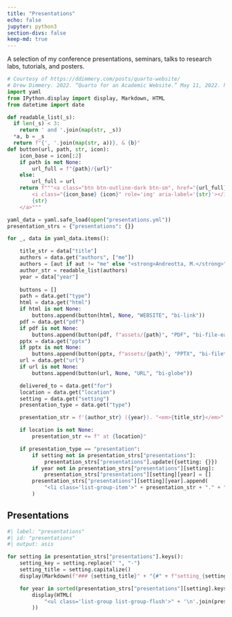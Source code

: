 ```yaml
---
title: "Presentations"
echo: false
jupyter: python3
section-divs: false
keep-md: true
---
```


A selection of my conference presentations, seminars, talks to research labs, tutorials, and posters.


```python
# Courtesy of https://ddimmery.com/posts/quarto-website/
# Drew Dimmery. 2022. “Quarto for an Academic Website.” May 11, 2022. https://ddimmery.com/posts/quarto-website.
import yaml
from IPython.display import display, Markdown, HTML
from datetime import date

def readable_list(_s):
  if len(_s) < 3:
    return ' and '.join(map(str, _s))
  *a, b = _s
  return f"{', '.join(map(str, a))}, & {b}"
def button(url, path, str, icon):
    icon_base = icon[:2]
    if path is not None:
        url_full = f"{path}/{url}"
    else:
        url_full = url
    return f"""<a class="btn btn-outline-dark btn-sm", href="{url_full}" target="_blank" rel="noopener noreferrer">
        <i class="{icon_base} {icon}" role='img' aria-label='{str}'></i>
        {str}
    </a>"""

yaml_data = yaml.safe_load(open("presentations.yml"))
presentation_strs = {"presentations": {}}

for _, data in yaml_data.items():

    title_str = data["title"]
    authors = data.get("authors", ["me"])
    authors = [aut if aut != "me" else "<strong>Andreotta, M.</strong>" for aut in authors]
    author_str = readable_list(authors)
    year = data["year"]
    
    buttons = []
    path = data.get("type")
    html = data.get("html")
    if html is not None:
        buttons.append(button(html, None, "WEBSITE", "bi-link"))
    pdf = data.get("pdf")
    if pdf is not None:
        buttons.append(button(pdf, f"assets/{path}", "PDF", "bi-file-earmark-pdf"))
    pptx = data.get("pptx")
    if pptx is not None:
        buttons.append(button(pptx, f"assets/{path}", "PPTX", "bi-filetype-pptx"))
    url = data.get("url")
    if url is not None:
        buttons.append(button(url, None, "URL", "bi-globe"))

    delivered_to = data.get("for")
    location = data.get("location")
    setting = data.get("setting")
    presentation_type = data.get("type")

    presentation_str = f'{author_str} ({year}). "<em>{title_str}</em>", for {delivered_to}'

    if location is not None:
        presentation_str += f" at {location}"

    if presentation_type == "presentation":
        if setting not in presentation_strs["presentations"]:
            presentation_strs["presentations"].update({setting: {}})
        if year not in presentation_strs["presentations"][setting]:
            presentation_strs["presentations"][setting][year] = []
        presentation_strs["presentations"][setting][year].append(
            "<li class='list-group-item'>" + presentation_str + "." + "<br>" + " ".join(buttons) + "</li>"
        )
```

## Presentations

```python
#| label: "presentations"
#| id: "presentations"
#| output: asis

for setting in presentation_strs["presentations"].keys():
    setting_key = setting.replace(" ", "-")
    setting_title = setting.capitalize()
    display(Markdown(f"### {setting_title}" + "{#" + f"setting_{setting_key}" + "}"))

    for year in sorted(presentation_strs["presentations"][setting].keys(), reverse = True):
        display(HTML(
            "<ul class='list-group list-group-flush'>" + '\n'.join(presentation_strs["presentations"][setting][year]) + "</ul>"
        ))
```